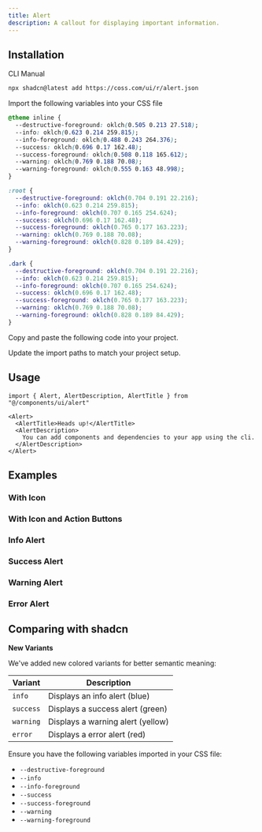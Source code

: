 ```yaml
---
title: Alert
description: A callout for displaying important information.
---
```


<ComponentPreview name="alert-demo" />

## Installation

<CodeTabs>

<TabsList>
  <TabsTab value="cli">CLI</TabsTab>
  <TabsTab value="manual">Manual</TabsTab>
</TabsList>
<TabsPanel value="cli">

```bash
npx shadcn@latest add https://coss.com/ui/r/alert.json
```

</TabsPanel>

<TabsPanel value="manual">

<Steps>

<Step>Import the following variables into your CSS file</Step>

```css
@theme inline {
  --destructive-foreground: oklch(0.505 0.213 27.518);
  --info: oklch(0.623 0.214 259.815);
  --info-foreground: oklch(0.488 0.243 264.376);
  --success: oklch(0.696 0.17 162.48);
  --success-foreground: oklch(0.508 0.118 165.612);
  --warning: oklch(0.769 0.188 70.08);
  --warning-foreground: oklch(0.555 0.163 48.998);
}

:root {
  --destructive-foreground: oklch(0.704 0.191 22.216);
  --info: oklch(0.623 0.214 259.815);
  --info-foreground: oklch(0.707 0.165 254.624);
  --success: oklch(0.696 0.17 162.48);
  --success-foreground: oklch(0.765 0.177 163.223);
  --warning: oklch(0.769 0.188 70.08);
  --warning-foreground: oklch(0.828 0.189 84.429);
}

.dark {
  --destructive-foreground: oklch(0.704 0.191 22.216);
  --info: oklch(0.623 0.214 259.815);
  --info-foreground: oklch(0.707 0.165 254.624);
  --success: oklch(0.696 0.17 162.48);
  --success-foreground: oklch(0.765 0.177 163.223);
  --warning: oklch(0.769 0.188 70.08);
  --warning-foreground: oklch(0.828 0.189 84.429);
}
```

<Step>Copy and paste the following code into your project.</Step>

<ComponentSource name="alert" title="components/ui/alert.tsx" />

<Step>Update the import paths to match your project setup.</Step>

</Steps>

</TabsPanel>

</CodeTabs>

## Usage

```tsx
import { Alert, AlertDescription, AlertTitle } from "@/components/ui/alert"
```

```tsx
<Alert>
  <AlertTitle>Heads up!</AlertTitle>
  <AlertDescription>
    You can add components and dependencies to your app using the cli.
  </AlertDescription>
</Alert>
```

## Examples

### With Icon

<ComponentPreview name="alert-with-icon" />

### With Icon and Action Buttons

<ComponentPreview name="alert-with-icon-action" />

### Info Alert

<ComponentPreview name="alert-info" />

### Success Alert

<ComponentPreview name="alert-success" />

### Warning Alert

<ComponentPreview name="alert-warning" />

### Error Alert

<ComponentPreview name="alert-error" />

## Comparing with shadcn

**New Variants**

We've added new colored variants for better semantic meaning:

| Variant   | Description                       |
| --------- | --------------------------------- |
| `info`    | Displays an info alert (blue)     |
| `success` | Displays a success alert (green)  |
| `warning` | Displays a warning alert (yellow) |
| `error`   | Displays a error alert (red)      |

Ensure you have the following variables imported in your CSS file:

- `--destructive-foreground`
- `--info`
- `--info-foreground`
- `--success`
- `--success-foreground`
- `--warning`
- `--warning-foreground`

